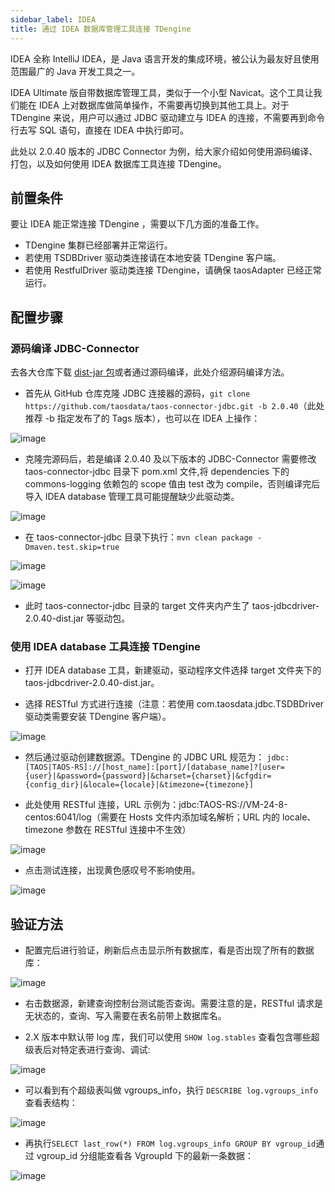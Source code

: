 ```yaml
---
sidebar_label: IDEA
title: 通过 IDEA 数据库管理工具连接 TDengine
---
```


IDEA 全称 IntelliJ IDEA，是 Java 语言开发的集成环境，被公认为最友好且使用范围最广的 Java 开发工具之一。

IDEA Ultimate 版自带数据库管理工具，类似于一个小型 Navicat。这个工具让我们能在 IDEA 上对数据库做简单操作，不需要再切换到其他工具上。对于 TDengine 来说，用户可以通过 JDBC 驱动建立与 IDEA 的连接，不需要再到命令行去写 SQL 语句，直接在 IDEA 中执行即可。

此处以 2.0.40 版本的 JDBC Connector 为例，给大家介绍如何使用源码编译、打包，以及如何使用 IDEA 数据库工具连接 TDengine。

## 前置条件

要让 IDEA 能正常连接 TDengine ，需要以下几方面的准备工作。

- TDengine 集群已经部署并正常运行。
- 若使用 TSDBDriver 驱动类连接请在本地安装 TDengine 客户端。
- 若使用 RestfulDriver 驱动类连接 TDengine，请确保 taosAdapter 已经正常运行。

## 配置步骤

### 源码编译 JDBC-Connector

去各大仓库下载 [dist-jar 包](https://search.maven.org/artifact/com.taosdata.jdbc/taos-jdbcdriver)或者通过源码编译，此处介绍源码编译方法。

- 首先从 GitHub 仓库克隆 JDBC 连接器的源码，`git clone https://github.com/taosdata/taos-connector-jdbc.git -b 2.0.40`（此处推荐 -b 指定发布了的 Tags 版本），也可以在 IDEA 上操作：

![image](https://user-images.githubusercontent.com/70138133/180187698-395762d1-fcac-4cea-b44f-cc8cd07ea0c8.png)

- 克隆完源码后，若是编译 2.0.40 及以下版本的 JDBC-Connector 需要修改 taos-connector-jdbc 目录下 pom.xml 文件,将 dependencies 下的 commons-logging 依赖包的 scope 值由 test 改为 compile，否则编译完后导入 IDEA database 管理工具可能提醒缺少此驱动类。 

![image](https://user-images.githubusercontent.com/70138133/180206650-561f9e24-ebb9-4cd2-8868-6f1cede54803.png)

- 在 taos-connector-jdbc 目录下执行：`mvn clean package -Dmaven.test.skip=true`

![image](https://user-images.githubusercontent.com/70138133/180353366-f515a6ae-904d-42d6-9967-1c298112fe88.png)

![image](https://user-images.githubusercontent.com/70138133/180353881-6ff8f202-dd7c-4f77-96cf-793044985356.png)

- 此时 taos-connector-jdbc 目录的 target 文件夹内产生了 taos-jdbcdriver-2.0.40-dist.jar 等驱动包。

### 使用 IDEA database 工具连接 TDengine

- 打开 IDEA database 工具，新建驱动，驱动程序文件选择 target 文件夹下的 taos-jdbcdriver-2.0.40-dist.jar。

- 选择 RESTful 方式进行连接（注意：若使用 com.taosdata.jdbc.TSDBDriver 驱动类需要安装 TDengine 客户端）。

![image](https://user-images.githubusercontent.com/70138133/180208366-51d4f03c-a471-437a-96f3-7e138c37a57a.png)

- 然后通过驱动创建数据源。TDengine 的 JDBC URL 规范为：
`jdbc:[TAOS|TAOS-RS]://[host_name]:[port]/[database_name]?[user={user}|&password={password}|&charset={charset}|&cfgdir={config_dir}|&locale={locale}|&timezone={timezone}]`

- 此处使用 RESTful 连接，URL 示例为：jdbc:TAOS-RS://VM-24-8-centos:6041/log（需要在 Hosts 文件内添加域名解析；URL 内的 locale、timezone 参数在 RESTful 连接中不生效）

![image](https://user-images.githubusercontent.com/70138133/180354605-6119a68f-40a5-4e1a-b5db-27921ddc0861.png)

- 点击测试连接，出现黄色感叹号不影响使用。

![image](https://user-images.githubusercontent.com/70138133/180197251-98764434-bb7b-4e3a-9674-0620ab6d8bad.png)


## 验证方法

- 配置完后进行验证，刷新后点击显示所有数据库，看是否出现了所有的数据库：

![image](https://user-images.githubusercontent.com/70138133/180202803-6e277132-44bd-4b22-8921-a54d16190d2b.png)


- 右击数据源，新建查询控制台测试能否查询。需要注意的是，RESTful 请求是无状态的，查询、写入需要在表名前带上数据库名。

- 2.X 版本中默认带 log 库，我们可以使用 `SHOW log.stables` 查看包含哪些超级表后对特定表进行查询、调试:

![image](https://user-images.githubusercontent.com/70138133/180202329-6734c874-d4f5-40a3-be7d-c4fabbe73a19.png)

- 可以看到有个超级表叫做 vgroups_info，执行 `DESCRIBE log.vgroups_info` 查看表结构：

![image](https://user-images.githubusercontent.com/70138133/180204391-36fd0806-8cd6-43b8-97eb-1e7ff235846a.png)


- 再执行`SELECT last_row(*) FROM log.vgroups_info GROUP BY vgroup_id`通过 vgroup_id 分组能查看各 VgroupId 下的最新一条数据：

![image](https://user-images.githubusercontent.com/70138133/180205161-7f0314eb-cdaa-442c-acb5-d33931c32648.png)


